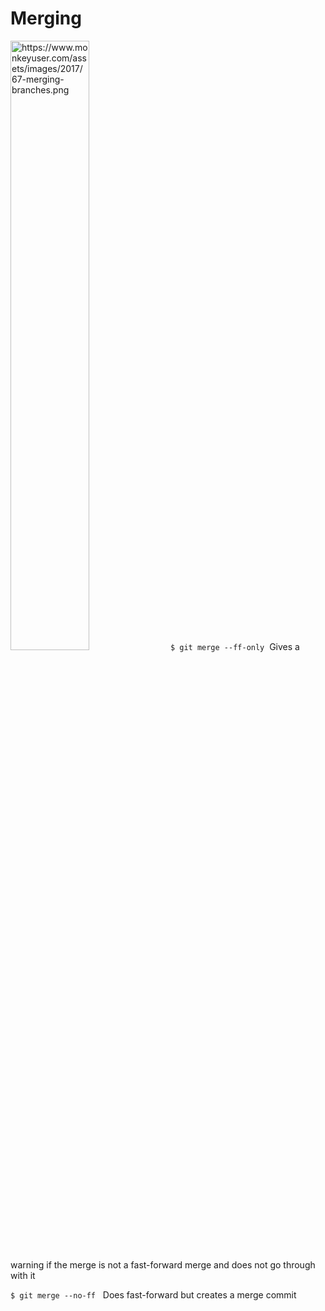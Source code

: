 # Merging
![https://www.monkeyuser.com/assets/images/2017/67-merging-branches.png](img/merging.png){ width=50% } 
`$ git merge --ff-only`\  
Gives a warning if the merge is not a fast-forward merge and does not go through with it

`$ git merge --no-ff`  \  
Does fast-forward but creates a merge commit 
